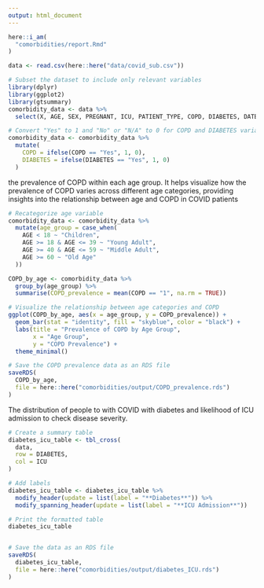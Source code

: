 ```yaml
---
output: html_document
---
```


```r
here::i_am(
  "comorbidities/report.Rmd"
)

data <- read.csv(here::here("data/covid_sub.csv"))

```

```r
# Subset the dataset to include only relevant variables
library(dplyr)
library(ggplot2)
library(gtsummary)
comorbidity_data <- data %>% 
  select(X, AGE, SEX, PREGNANT, ICU, PATIENT_TYPE, COPD, DIABETES, DATE_DIED)

# Convert "Yes" to 1 and "No" or "N/A" to 0 for COPD and DIABETES variables
comorbidity_data <- comorbidity_data %>% 
  mutate(
    COPD = ifelse(COPD == "Yes", 1, 0),
    DIABETES = ifelse(DIABETES == "Yes", 1, 0)
  )
```


the prevalence of COPD within each age group. It helps visualize how the prevalence of COPD varies across different age categories, providing insights into the relationship between age and COPD in COVID patients
```r

# Recategorize age variable
comorbidity_data <- comorbidity_data %>%
  mutate(age_group = case_when(
    AGE < 18 ~ "Children",
    AGE >= 18 & AGE <= 39 ~ "Young Adult",
    AGE >= 40 & AGE <= 59 ~ "Middle Adult",
    AGE >= 60 ~ "Old Age"
  ))

COPD_by_age <- comorbidity_data %>%
  group_by(age_group) %>%
  summarise(COPD_prevalence = mean(COPD == "1", na.rm = TRUE))

# Visualize the relationship between age categories and COPD
ggplot(COPD_by_age, aes(x = age_group, y = COPD_prevalence)) +
  geom_bar(stat = "identity", fill = "skyblue", color = "black") +
  labs(title = "Prevalence of COPD by Age Group",
       x = "Age Group",
       y = "COPD Prevalence") +
  theme_minimal()

# Save the COPD prevalence data as an RDS file
saveRDS(
  COPD_by_age,
  file = here::here("comorbidities/output/COPD_prevalence.rds")
)
```



The distribution of people to with COVID with diabetes and likelihood of ICU admission to check disease severity.
```r
# Create a summary table
diabetes_icu_table <- tbl_cross(
  data,
  row = DIABETES,
  col = ICU
)

# Add labels
diabetes_icu_table <- diabetes_icu_table %>%
  modify_header(update = list(label = "**Diabetes**")) %>%
  modify_spanning_header(update = list(label = "**ICU Admission**"))

# Print the formatted table
diabetes_icu_table


# Save the data as an RDS file
saveRDS(
  diabetes_icu_table,
  file = here::here("comorbidities/output/diabetes_ICU.rds")
)
```